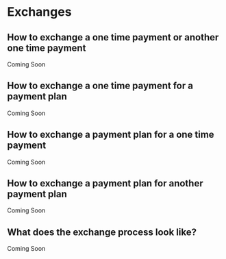 # Exchanges

## How to exchange a one time payment or another one time payment

Coming Soon

## How to exchange a one time payment for a payment plan

Coming Soon

## How to exchange a payment plan for a one time payment

Coming Soon

## How to exchange a payment plan for another payment plan

Coming Soon

## What does the exchange process look like?

Coming Soon
